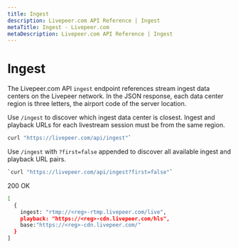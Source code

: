 ```yaml
---
title: Ingest
description: Livepeer.com API Reference | Ingest
metaTitle: Ingest - Livepeer.com
metaDescription: Livepeer.com API Reference | Ingest
---
```


# Ingest

The Livepeer.com API `ingest` endpoint references stream ingest data centers on
the Livepeer network. In the JSON response, each data center region is three
letters, the airport code of the server location.

Use `/ingest` to discover which ingest data center is closest. Ingest and
playback URLs for each livestream session must be from the same region.

```bash
curl "https://livepeer.com/api/ingest"`
```

Use `/ingest` with `?first=false` appended to discover all available ingest and
playback URL pairs.

```bash
`curl "https://livepeer.com/api/ingest?first=false"`
```

200 OK

```bash
[
  {
    ingest: "rtmp://<reg>-rtmp.livepeer.com/live",
    playback: "https://<reg>-cdn.livepeer.com/hls",
    base:"https://<reg>-cdn.livepeer.com/"
  }
]
```
<!-- 
## Attributes

<Table
  data={[
    {
      parameter: <code>base</code>,
      type: <code>string</code>,
      description: "Base URL for the playback URL.",
    },
    {
      parameter: <code>ingest</code>,
      type: <code>string</code>,
      description:
        "Base URL used to to configure the broadcast software. Pair it with a stream object streamKey.",
    },
    {
      parameter: <code>playback</code>,
      type: <code>string</code>,
      description:
        "Base URL for HLS playback. Append a stream object playbackId to create the full playback URL.",
    },
  ]}
/> -->
